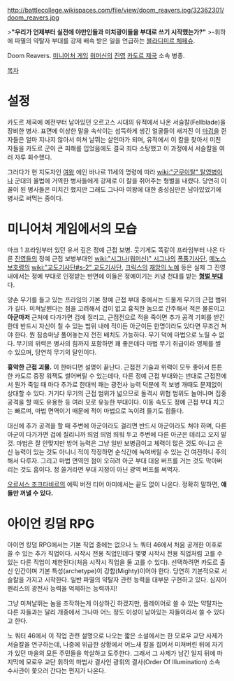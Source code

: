 http://battlecollege.wikispaces.com/file/view/doom_reavers.jpg/32362301/doom_reavers.jpg

>'''"우리가 언제부터 실전에 야만인들과 미치광이들을 부대로 쓰기 시작했는가?"'''
>-휘하에 파멸의 약탈자 부대를 강제 배속 받은 일을 언급하는 [[블라디미르 체페슈]].

Doom Reavers. [[미니어처 게임]] [[워머신]]의 [[진영]] [[카도르 제국]] 소속 병종.

[[목차]]
= 설정 =
카도르 제국에 예전부터 남아있던 오르고스 시대의 유적에서 나온 서슬칼(Fellblade)을 장비한 병사. 표면에 이상한 말을 속삭이는 섬뜩하게 생긴 얼굴들이 새겨진 이 [[마검]]을 쥔 자들은 얼마 지나지 않아서 미쳐 날뛰는 살인마가 되며, 유적에서 이 칼을 찾아서 미친 자들을 카도르 군이 큰 피해를 입었음에도 결국 죄다 소탕했고 이 과정에서 서슬칼을 여러 자루 회수했다.

그러다가 현 지도자인 [[여왕]] 에인 바나르 11세의 명령에 따라 [[wiki:"군무이탈" 탈영]]병이나 군대의 율법에 거역한 병사들에게 강제로 이 칼을 쥐어주는 형벌을 내렸다. 당연히 이 꼴이 된 병사들은 미치긴 했지만 그래도 그나마 여왕에 대한 충성심만은 남아있었기에 병사로 써먹는 중이다.


= 미니어처 게임에서의 모습 =
마크 1 프라임부터 있던 유서 깊은 정예 근접 보병. 웃기게도 똑같이 프라임부터 나온 다른 [[진영]]들의 정예 근접 보병부대인 [[wiki:"시그나(워머신)" 시그나]]의 [[폭풍기사단]], [[메노스 보호령]]의 [[wiki:"교도기사단#s-2" 교도기사단]], [[크릭스]]의 [[재앙의 노예]] 등은 실제 그 진영 내에서는 정예 부대로 인정받는 반면에 이들은 정예이기는 커녕 천대를 받는 '''[[형벌 부대]]'''다.

양손 무기를 들고 있는 프라임의 기본 정예 근접 부대 중에서는 드물게 무기의 근접 범위가 길다. 미쳐날뛴다는 점을 고려해서 겁이 없고 흉칙한 놈으로 간주해서 적은 물론이고 '''아군마저''' 근처에 다가가면 겁에 질리고, 근접전으로 적을 죽이면 추가 공격 기회를 받긴 한데 반드시 자신이 칠 수 있는 범위 내에 적이든 아군이든 한명이라도 있다면 무조건 쳐야 한다. 뭔 짐승마냥 풀어놓는지 전진 배치도 가능하다. 무기 덕에 마법으로 노릴 수 없다. 무기의 위력은 병사의 힘까지 포함하면 꽤 좋은데다 마법 무기 취급이라 영체를 썰 수 있으며, 당연히 무기의 달인이다. 

'''흉악한 근접 괴물.''' 이 한마디면 설명이 끝난다. 근접전 기술과 위력이 모두 좋아서 튼튼한 카도르 중장 워잭도 썰어버릴 수 있는데다, 다른 정예 근접 부대와는 반대로 근접전에서 뭔가 죽일 때 마다 추가로 한대씩 패는 광전사 능력 덕분에 적 보병 개때도 문제없이 상대할 수 있다. 거기다 무기의 근접 범위가 넓으므로 돌격시 위협 범위도 늘어나며 집중 공격을 할 때도 유용한 등 여러 모로 유능한 부대이다. 이동 속도도 정예 근접 부대 치고는 빠르며, 마법 면역이기 때문에 적이 마법으로 녹이려 들기도 힘들다.

대신에 추가 공격을 할 때 주변에 아군이라도 걸리면 반드시 아군이라도 쳐야 하며, 다른 아군이 다가가면 겁에 질리니까 띄엄 띄엄 띄워 두고 주변에 다른 아군은 데리고 오지 말 것. 마법은 잘 안맞지만 방어 능력은 그냥 일반 보병급이고 체력이 많은 것도 아니고 은신 능력이 있는 것도 아니니 적이 작정하면 순식간에 녹여버릴 수 있는 건 여전하니 주의해서 다루자. 그리고 마법 면역인 점이 오히려 아군 부대 대응 버프를 거는 것도 막아버리는 것도 흠이다. 정 쓸거라면 부대 지정이 아닌 광역 버프를 써먹자. 

[[오르서스 조크타비르]]의 에픽 버전 티어 아미에서는 끝도 없이 나온다. 정확히 말하면, '''얘들만 꺼낼 수 있다.'''


= 아이언 킹덤 RPG =
아이언 킹덤 RPG에서는 기본 직업 중에는 없으나 노 쿼터 46에서 처음 공개한 이후로 쓸 수 있는 추가 직업이다. 시작시 전용 직업인데다 몇몇 시작시 전용 직업처럼 고를 수 있는 다른 직업이 제한된다(처음 시작시 직업을 둘 고를 수 있다). 선택하려면 카도르 출신 인간이며 기본 특성(archetype)이 강함(Mighty)이어야 한다. 당연히 기본적으로 서슬칼을 가지고 시작한다. 일반 파멸의 약탈자 관련 능력을 대부분 구현하고 있다. 심지어 펜리스의 광전사 능력을 억제하는 능력까지!

그냥 미쳐날뛰는 놈을 조작하는게 이상하긴 하겠지만, 플레이어로 쓸 수 있는 약탈자는 다른 자들과는 달리 개중에서 그나마 어느 정도 이성이 남아있는 자들이라서 쓸 수 있다고 한다.

노 쿼터 46에서 이 직업 관련 설명으로 나오는 짧은 소설에서는 한 모로우 교단 사제가 서슬칼을 연구하는데, 나중에 위급한 상황에서 어느새 칼을 집어서 미쳐버린 뒤에 자기가 있던 마을의 모든 주민들을 학살하고 도주한다. 그래서 그 사제가 남긴 일지 뒤에 마지막에 모로우 교단 휘하의 마법사 결사인 광휘의 결사(Order Of Illumination) 소속 수사관이 쫓으러 간다는 편지가 나온다.
